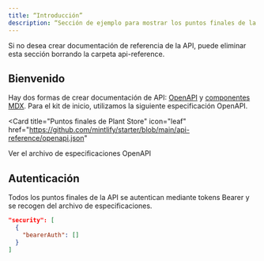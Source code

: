 ```yaml
---
title: “Introducción”
description: “Sección de ejemplo para mostrar los puntos finales de la API”
---
```


<Note>
  Si no desea crear documentación de referencia de la API, puede eliminar
  esta sección borrando la carpeta api-reference.
</Nota>

## Bienvenido

Hay dos formas de crear documentación de API: [OpenAPI](https://mintlify.com/docs/api-playground/openapi/setup) y [componentes MDX](https://mintlify.com/docs/api-playground/mdx/configuration). Para el kit de inicio, utilizamos la siguiente especificación OpenAPI.

<Card
  title="Puntos finales de Plant Store"
  icon="leaf"
  href="https://github.com/mintlify/starter/blob/main/api-reference/openapi.json"
>
Ver el archivo de especificaciones OpenAPI
</Card>

## Autenticación

Todos los puntos finales de la API se autentican mediante tokens Bearer y se recogen del archivo de especificaciones.

```json
"security": [
  {
    "bearerAuth": []
  }
]
```
